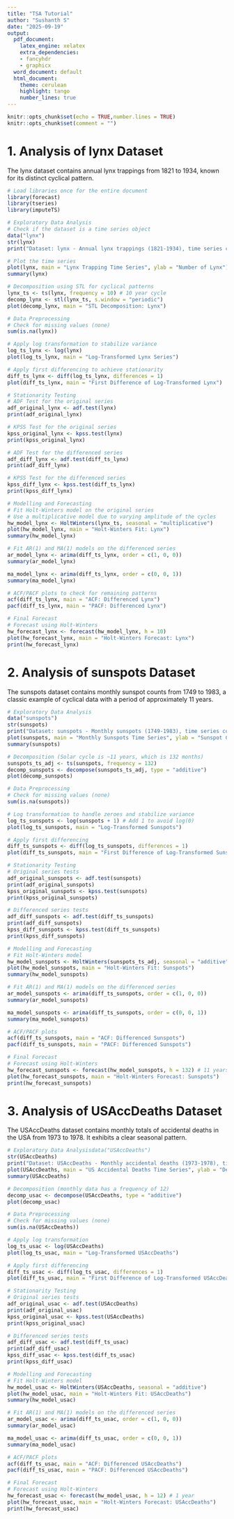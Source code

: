 ```yaml
---
title: "TSA Tutorial"
author: "Sushanth S"
date: "2025-09-19"
output:
  pdf_document:
    latex_engine: xelatex
    extra_dependencies:
    - fancyhdr
    - graphicx
  word_document: default
  html_document:
    theme: cerulean
    highlight: tango
    number_lines: true
---
```


```r
knitr::opts_chunk$set(echo = TRUE,number.lines = TRUE)
knitr::opts_chunk$set(comment = "")
```

# 1. Analysis of lynx Dataset

The lynx dataset contains annual lynx trappings from 1821 to 1934, known for its distinct cyclical pattern.

```r

# Load libraries once for the entire document
library(forecast)
library(tseries)
library(imputeTS)

# Exploratory Data Analysis
# Check if the dataset is a time series object
data("lynx")
str(lynx)
print("Dataset: lynx - Annual lynx trappings (1821-1934), time series confirmed.")

# Plot the time series
plot(lynx, main = "Lynx Trapping Time Series", ylab = "Number of Lynx")
summary(lynx)

# Decomposition using STL for cyclical patterns
lynx_ts <- ts(lynx, frequency = 10) # 10 year cycle
decomp_lynx <- stl(lynx_ts, s.window = "periodic")
plot(decomp_lynx, main = "STL Decomposition: Lynx")

# Data Preprocessing
# Check for missing values (none)
sum(is.na(lynx))

# Apply log transformation to stabilize variance
log_ts_lynx <- log(lynx)
plot(log_ts_lynx, main = "Log-Transformed Lynx Series")

# Apply first differencing to achieve stationarity
diff_ts_lynx <- diff(log_ts_lynx, differences = 1)
plot(diff_ts_lynx, main = "First Difference of Log-Transformed Lynx")

# Stationarity Testing
# ADF Test for the original series
adf_original_lynx <- adf.test(lynx)
print(adf_original_lynx)

# KPSS Test for the original series
kpss_original_lynx <- kpss.test(lynx)
print(kpss_original_lynx)

# ADF Test for the differenced series
adf_diff_lynx <- adf.test(diff_ts_lynx)
print(adf_diff_lynx)

# KPSS Test for the differenced series
kpss_diff_lynx <- kpss.test(diff_ts_lynx)
print(kpss_diff_lynx)

# Modelling and Forecasting
# Fit Holt-Winters model on the original series
# Use a multiplicative model due to varying amplitude of the cycles
hw_model_lynx <- HoltWinters(lynx_ts, seasonal = "multiplicative")
plot(hw_model_lynx, main = "Holt-Winters Fit: Lynx")
summary(hw_model_lynx)

# Fit AR(1) and MA(1) models on the differenced series
ar_model_lynx <- arima(diff_ts_lynx, order = c(1, 0, 0))
summary(ar_model_lynx)

ma_model_lynx <- arima(diff_ts_lynx, order = c(0, 0, 1))
summary(ma_model_lynx)

# ACF/PACF plots to check for remaining patterns
acf(diff_ts_lynx, main = "ACF: Differenced Lynx")
pacf(diff_ts_lynx, main = "PACF: Differenced Lynx")

# Final Forecast
# Forecast using Holt-Winters
hw_forecast_lynx <- forecast(hw_model_lynx, h = 10)
plot(hw_forecast_lynx, main = "Holt-Winters Forecast: Lynx")
print(hw_forecast_lynx)
```

# 2. Analysis of sunspots Dataset

The sunspots dataset contains monthly sunspot counts from 1749 to 1983, a classic example of cyclical data with a period of approximately 11 years.

```r
# Exploratory Data Analysis
data("sunspots")
str(sunspots)
print("Dataset: sunspots - Monthly sunspots (1749-1983), time series confirmed.")
plot(sunspots, main = "Monthly Sunspots Time Series", ylab = "Sunspot Count")
summary(sunspots)

# Decomposition (Solar cycle is ~11 years, which is 132 months)
sunspots_ts_adj <- ts(sunspots, frequency = 132)
decomp_sunspots <- decompose(sunspots_ts_adj, type = "additive")
plot(decomp_sunspots)

# Data Preprocessing
# Check for missing values (none)
sum(is.na(sunspots))

# Log transformation to handle zeroes and stabilize variance
log_ts_sunspots <- log(sunspots + 1) # Add 1 to avoid log(0)
plot(log_ts_sunspots, main = "Log-Transformed Sunspots")

# Apply first differencing
diff_ts_sunspots <- diff(log_ts_sunspots, differences = 1)
plot(diff_ts_sunspots, main = "First Difference of Log-Transformed Sunspots")

# Stationarity Testing
# Original series tests
adf_original_sunspots <- adf.test(sunspots)
print(adf_original_sunspots)
kpss_original_sunspots <- kpss.test(sunspots)
print(kpss_original_sunspots)

# Differenced series tests
adf_diff_sunspots <- adf.test(diff_ts_sunspots)
print(adf_diff_sunspots)
kpss_diff_sunspots <- kpss.test(diff_ts_sunspots)
print(kpss_diff_sunspots)

# Modelling and Forecasting
# Fit Holt-Winters model
hw_model_sunspots <- HoltWinters(sunspots_ts_adj, seasonal = "additive")
plot(hw_model_sunspots, main = "Holt-Winters Fit: Sunspots")
summary(hw_model_sunspots)

# Fit AR(1) and MA(1) models on the differenced series
ar_model_sunspots <- arima(diff_ts_sunspots, order = c(1, 0, 0))
summary(ar_model_sunspots)

ma_model_sunspots <- arima(diff_ts_sunspots, order = c(0, 0, 1))
summary(ma_model_sunspots)

# ACF/PACF plots
acf(diff_ts_sunspots, main = "ACF: Differenced Sunspots")
pacf(diff_ts_sunspots, main = "PACF: Differenced Sunspots")

# Final Forecast
# Forecast using Holt-Winters
hw_forecast_sunspots <- forecast(hw_model_sunspots, h = 132) # 11 years
plot(hw_forecast_sunspots, main = "Holt-Winters Forecast: Sunspots")
print(hw_forecast_sunspots)
```

# 3. Analysis of USAccDeaths Dataset

The USAccDeaths dataset contains monthly totals of accidental deaths in the USA from 1973 to 1978. It exhibits a clear seasonal pattern.

```r
# Exploratory Data Analysisdata("USAccDeaths")
str(USAccDeaths)
print("Dataset: USAccDeaths - Monthly accidental deaths (1973-1978), time series confirmed.")
plot(USAccDeaths, main = "US Accidental Deaths Time Series", ylab = "Deaths")
summary(USAccDeaths)

# Decomposition (monthly data has a frequency of 12)
decomp_usac <- decompose(USAccDeaths, type = "additive")
plot(decomp_usac)

# Data Preprocessing
# Check for missing values (none)
sum(is.na(USAccDeaths))

# Apply log transformation
log_ts_usac <- log(USAccDeaths)
plot(log_ts_usac, main = "Log-Transformed USAccDeaths")

# Apply first differencing
diff_ts_usac <- diff(log_ts_usac, differences = 1)
plot(diff_ts_usac, main = "First Difference of Log-Transformed USAccDeaths")

# Stationarity Testing        
# Original series tests
adf_original_usac <- adf.test(USAccDeaths)
print(adf_original_usac)
kpss_original_usac <- kpss.test(USAccDeaths)
print(kpss_original_usac)

# Differenced series tests
adf_diff_usac <- adf.test(diff_ts_usac)
print(adf_diff_usac)
kpss_diff_usac <- kpss.test(diff_ts_usac)
print(kpss_diff_usac)

# Modelling and Forecasting
# Fit Holt-Winters model
hw_model_usac <- HoltWinters(USAccDeaths, seasonal = "additive")
plot(hw_model_usac, main = "Holt-Winters Fit: USAccDeaths")
summary(hw_model_usac)

# Fit AR(1) and MA(1) models on the differenced series
ar_model_usac <- arima(diff_ts_usac, order = c(1, 0, 0))
summary(ar_model_usac)

ma_model_usac <- arima(diff_ts_usac, order = c(0, 0, 1))
summary(ma_model_usac)

# ACF/PACF plots
acf(diff_ts_usac, main = "ACF: Differenced USAccDeaths")
pacf(diff_ts_usac, main = "PACF: Differenced USAccDeaths")

# Final Forecast
# Forecast using Holt-Winters
hw_forecast_usac <- forecast(hw_model_usac, h = 12) # 1 year
plot(hw_forecast_usac, main = "Holt-Winters Forecast: USAccDeaths")
print(hw_forecast_usac)
```
